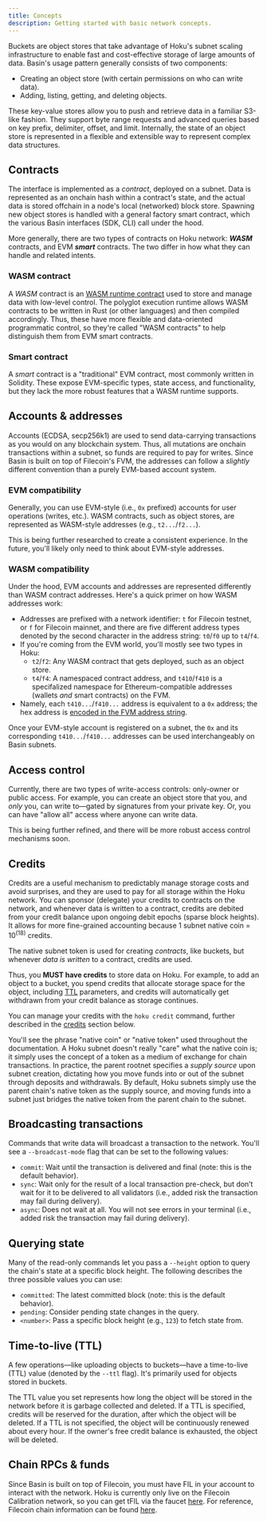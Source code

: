 ```yaml
---
title: Concepts
description: Getting started with basic network concepts.
---
```



Buckets are object stores that take advantage of Hoku's subnet scaling infrastructure to enable fast and cost-effective
storage of large amounts of data. Basin's usage pattern generally consists of two components:

- Creating an object store (with certain permissions on who can write data).
- Adding, listing, getting, and deleting objects.

These key-value stores allow you to push and retrieve data in a familiar S3-like fashion. They support byte range
requests and advanced queries based on key prefix, delimiter, offset, and limit. Internally, the state of an object
store is represented in a flexible and extensible way to represent complex data structures.

## Contracts

The interface is implemented as a _contract_, deployed on a subnet. Data is represented as an onchain hash within a
contract's state, and the actual data is stored offchain in a node's local (networked) block store. Spawning new object
stores is handled with a general factory smart contract, which the various Basin interfaces (SDK, CLI) call under the
hood.

More generally, there are two types of contracts on Hoku network: **_WASM_** contracts, and EVM **_smart_** contracts.
The two differ in how what they can handle and related intents.

### WASM contract

A _WASM_ contract is an [WASM runtime contract](https://docs.filecoin.io/basics/the-blockchain/actors) used to store and
manage data with low-level control. The polyglot execution runtime allows WASM contracts to be written in Rust (or other
languages) and then compiled accordingly. Thus, these have more flexible and data-oriented programmatic control, so
they're called "WASM contracts" to help distinguish them from EVM smart contracts.

### Smart contract

A _smart_ contract is a "traditional" EVM contract, most commonly written in Solidity. These expose EVM-specific types,
state access, and functionality, but they lack the more robust features that a WASM runtime supports.

## Accounts & addresses

Accounts (ECDSA, secp256k1) are used to send data-carrying transactions as you would on any blockchain system. Thus, all
mutations are onchain transactions within a subnet, so funds are required to pay for writes. Since Basin is built on top
of Filecoin's FVM, the addresses can follow a _slightly_ different convention than a purely EVM-based account system.

### EVM compatibility

Generally, you can use EVM-style (i.e., `0x` prefixed) accounts for user operations (writes, etc.). WASM contracts, such
as object stores, are represented as WASM-style addresses (e.g., `t2...`/`f2...`).

<Callout type="info">

This is being further researched to create a consistent experience. In the future, you'll likely only need to think
about EVM-style addresses.

</Callout>

### WASM compatibility

Under the hood, EVM accounts and addresses are represented differently than WASM contract addresses. Here's a quick
primer on how WASM addresses work:

- Addresses are prefixed with a network identifier: `t` for Filecoin testnet, or `f` for Filecoin mainnet, and there are
  five different address types denoted by the second character in the address string: `t0`/`f0` up to `t4`/`f4`.
- If you're coming from the EVM world, you'll mostly see two types in Hoku:
  - `t2`/`f2`: Any WASM contract that gets deployed, such as an object store.
  - `t4`/`f4`: A namespaced contract address, and `t410`/`f410` is a specifalized namespace for Ethereum-compatible
    addresses (wallets _and_ smart contracts) on the FVM.
- Namely, each `t410...`/`f410...` address is equivalent to a `0x` address; the hex address is
  [encoded in the FVM address string](https://docs.filecoin.io/smart-contracts/filecoin-evm-runtime/address-types#converting-to-a-0x-style-address).

Once your EVM-style account is registered on a subnet, the `0x` and its corresponding `t410...`/`f410...` addresses can
be used interchangeably on Basin subnets.

## Access control

Currently, there are two types of write-access controls: only-owner or public access. For example, you can create an
object store that you, and _only_ you, can write to—gated by signatures from your private key. Or, you can have "allow
all" access where anyone can write data.

This is being further refined, and there will be more robust access control mechanisms soon.

## Credits

Credits are a useful mechanism to predictably manage storage costs and avoid surprises, and they are used to pay for all
storage within the Hoku network. You can sponsor (delegate) your credits to contracts on the network, and whenever data
is written to a contract, credits are debited from your credit balance upon ongoing debit epochs (sparse block heights).
It allows for more fine-grained accounting because 1 subnet native coin = $10^(18)$ credits.

The native subnet token is used for creating _contracts_, like buckets, but whenever _data is written_ to a contract,
credits are used.

Thus, you **MUST have credits** to store data on Hoku. For example, to add an object to a bucket, you spend credits that
allocate storage space for the object, including [TTL](#time-to-live-ttl) parameters, and credits will automatically get
withdrawn from your credit balance as storage continues.

You can manage your credits with the `hoku credit` command, further described in the [credits](#credits) section below.

<Callout>

You'll see the phrase "native coin" or "native token" used throughout the documentation. A Hoku subnet doesn't really
"care" what the native coin is; it simply uses the concept of a token as a medium of exchange for chain transactions. In
practice, the parent rootnet specifies a _supply source_ upon subnet creation, dictating how you move funds into or out
of the subnet through deposits and withdrawals. By default, Hoku subnets simply use the parent chain's native token as
the supply source, and moving funds into a subnet just bridges the native token from the parent chain to the subnet.

</Callout>

## Broadcasting transactions

Commands that write data will broadcast a transaction to the network. You'll see a `--broadcast-mode` flag that can be
set to the following values:

- `commit`: Wait until the transaction is delivered and final (note: this is the default behavior).
- `sync`: Wait only for the result of a local transaction pre-check, but don’t wait for it to be delivered to all
  validators (i.e., added risk the transaction may fail during delivery).
- `async`: Does not wait at all. You will not see errors in your terminal (i.e., added risk the transaction may fail
  during delivery).

## Querying state

Many of the read-only commands let you pass a `--height` option to query the chain's state at a specific block height.
The following describes the three possible values you can use:

- `committed`: The latest committed block (note: this is the default behavior).
- `pending`: Consider pending state changes in the query.
- `<number>`: Pass a specific block height (e.g., `123`) to fetch state from.

## Time-to-live (TTL)

A few operations—like uploading objects to buckets—have a time-to-live (TTL) value (denoted by the `--ttl` flag). It's
primarily used for objects stored in buckets.

The TTL value you set represents how long the object will be stored in the network before it is garbage collected and
deleted. If a TTL is specified, credits will be reserved for the duration, after which the object will be deleted. If a
TTL is not specified, the object will be continuously renewed about every hour. If the owner's free credit balance is
exhausted, the object will be deleted.

## Chain RPCs & funds

Since Basin is built on top of Filecoin, you must have FIL in your account to interact with the network. Hoku is
currently only live on the Filecoin Calibration network, so you can get tFIL via the faucet
[here](https://faucet.calibnet.chainsafe-fil.io/funds.html). For reference, Filecoin chain information can be found
[here](https://chainlist.org/?search=filecoin&testnets=true).
